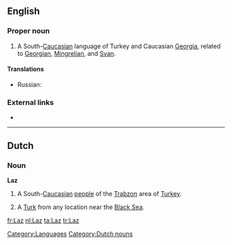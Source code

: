 ==English==
{{wikipedia|Laz language}}

===Proper noun===
{{en-proper noun}}

# A South-[[Caucasian]] language of Turkey and Caucasian [[Georgia]], related to [[Georgian]], [[Mingrelian]], and [[Svan]].

====Translations====
{{trans-top|language}}
* Russian: {{t|ru|лазский|tr=|sc=Cyrl}}
{{trans-mid}}
{{trans-bottom}}

===External links===
* {{ethnologue|code=lzz}}

[[Category:Languages]]

----

==Dutch==

===Noun===
'''Laz'''

# A South-[[Caucasian]] [[w:Laz people|people]] of the [[w:Trabzon|Trabzon]] area of [[Turkey]].
#{{slang}} A [[Turk]] from any location near the [[Black Sea]].

[[Category:Dutch nouns]]

[[fr:Laz]]
[[nl:Laz]]
[[ta:Laz]]
[[tr:Laz]]